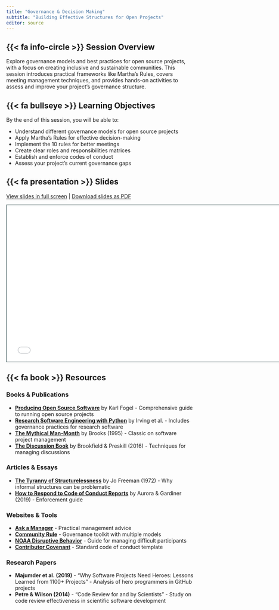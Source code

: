 ```yaml
---
title: "Governance & Decision Making"
subtitle: "Building Effective Structures for Open Projects"
editor: source
---
```


## {{< fa info-circle >}} Session Overview

Explore governance models and best practices for open source projects, with a focus on creating inclusive and sustainable communities. This session introduces practical frameworks like Martha's Rules, covers meeting management techniques, and provides hands-on activities to assess and improve your project's governance structure.

## {{< fa bullseye >}} Learning Objectives

By the end of this session, you will be able to:

- Understand different governance models for open source projects
- Apply Martha's Rules for effective decision-making
- Implement the 10 rules for better meetings
- Create clear roles and responsibilities matrices
- Establish and enforce codes of conduct
- Assess your project's current governance gaps

## {{< fa presentation >}} Slides

[View slides in full screen](slides.qmd) | [Download slides as PDF](https://github.com/openwashdata-conf/2025/raw/main/day1/governance/governance-slides.pdf)

```{=html}
<iframe class="slide-deck" src="slides.html" height="420" width="747" style="border: 1px solid #123233;"></iframe>
```

## {{< fa book >}} Resources

### Books & Publications

- **[Producing Open Source Software](https://producingoss.com)** by Karl Fogel - Comprehensive guide to running open source projects
- **[Research Software Engineering with Python](https://merely-useful.tech/py-rse/)** by Irving et al. - Includes governance practices for research software
- **[The Mythical Man-Month](https://en.wikipedia.org/wiki/The_Mythical_Man-Month)** by Brooks (1995) - Classic on software project management
- **[The Discussion Book](https://www.wiley.com/en-us/The+Discussion+Book%3A+50+Great+Ways+to+Get+People+Talking-p-9781119049715)** by Brookfield & Preskill (2016) - Techniques for managing discussions

### Articles & Essays

- **[The Tyranny of Structurelessness](https://www.jofreeman.com/joreen/tyranny.htm)** by Jo Freeman (1972) - Why informal structures can be problematic
- **[How to Respond to Code of Conduct Reports](https://files.frameshiftconsulting.com/books/cocguide.pdf)** by Aurora & Gardiner (2019) - Enforcement guide

### Websites & Tools

- **[Ask a Manager](https://www.askamanager.org/)** - Practical management advice
- **[Community Rule](https://communityrule.info/)** - Governance toolkit with multiple models
- **[NOAA Disruptive Behavior](https://coast.noaa.gov/ddb/)** - Guide for managing difficult participants
- **[Contributor Covenant](https://www.contributor-covenant.org/)** - Standard code of conduct template

### Research Papers

- **Majumder et al. (2019)** - "Why Software Projects Need Heroes: Lessons Learned from 1100+ Projects" - Analysis of hero programmers in GitHub projects
- **Petre & Wilson (2014)** - "Code Review for and by Scientists" - Study on code review effectiveness in scientific software development


